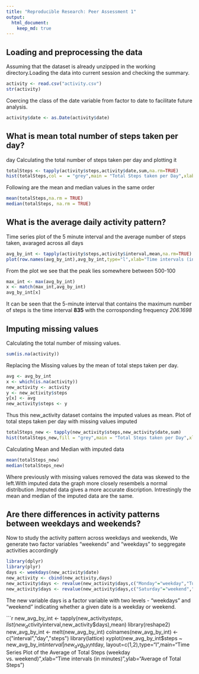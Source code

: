 ```yaml
---
title: "Reproducible Research: Peer Assessment 1"
output: 
  html_document:
    keep_md: true
---
```



## Loading and preprocessing the data

Assuming that the dataset is already unzipped in the working directory.Loading the data into current session and checking the summary.
```r
activity <- read.csv("activity.csv")
str(activity)
```
Coercing the class of the date variable from factor to date to facilitate future analysis.
```r
activity$date <- as.Date(activity$date)
```

## What is mean total number of steps taken per day?

day
Calculating the total number of steps taken per day and plotting it
```r
totalSteps <- tapply(activity$steps,activity$date,sum,na.rm=TRUE)
hist(totalSteps,col =  = "grey",main = "Total Steps taken per Day",xlab = "Total steps by date")
```
Following are the mean and median values in the same order
```r
mean(totalSteps,na.rm = TRUE)
median(totalSteps, na.rm = TRUE)
```


## What is the average daily activity pattern?

Time series plot of the 5 minute interval and the average number of steps taken, avaraged across all days
```r
avg_by_int <- tapply(activity$steps,activity$interval,mean,na.rm=TRUE)
plot(row.names(avg_by_int),avg_by_int,type="l",xlab="Time intervals (in minutes", ylab = "Average of Total Steps", main = "Time Series Plot of the average of Total Steps in a Day")
```
From the plot we see that the peak lies somewhere between 500-100 
```r
max_int <- max(avg_by_int)
x <- match(max_int,avg_by_int)
avg_by_int[x]
```
It can be seen that the 5-minute interval that contains the maximum number of steps is the time interval **835** with the corrosponding frequency *206.1698*

## Imputing missing values
Calculating the total number of missing values.
```r
sum(is.na(activity))
```
Replacing the Missing values by the mean of total steps taken per day. 
```r
avg <- avg_by_int
x <- which(is.na(activity))
new_activity <- activity
y <- new_activity$steps
y[x] <- avg
new_activity$steps <- y
```
Thus this new_activity dataset contains the imputed values as mean.
Plot of total steps taken per day with missing values imputed
```r
totalSteps_new <- tapply(new_activity$steps,new_activity$date,sum)
hist(totalSteps_new,fill = "grey",main = "Total Steps taken per Day",xlab = "Total steps by date")
```
Calculating Mean and Median with imputed data
```r
mean(totalSteps_new)
median(totalSteps_new)
```

Where previously with missing values removed the data was skewed to the left.With imputed data the graph more closely resembels a normal distribution .Imputed data gives a more accurate discription.
Intrestingly the mean and median of the imputed data are the same.


## Are there differences in activity patterns between weekdays and weekends?
Now to study the activity pattern across weekdays and weekends, We generate two factor variables "weekends" and "weekdays" to seggregate activities accordingly 
```r
library(dplyr)
library(plyr)
days <- weekdays(new_activity$date)
new_activity <- cbind(new_activity,days)
new_activity$days <- revalue(new_activity$days,c("Monday"="weekday","Tuesday"="weekday","Wednesday"="weekday","Thursday"="weekday","Friday"="weekday"))
new_activity$days <- revalue(new_activity$days,c("Saturday"="weekend","Sunday"="weekend"))
```
The new variable days is a factor variable with two levels - "weekdays" and "weekend" indicating whether a given date is a weekday or weekend.



```r
new_avg_by_int <- tapply(new_activity$steps,list(new_activity$interval,new_activity$days),mean)
                         library(reshape2)
new_avg_by_int <- melt(new_avg_by_int)
colnames(new_avg_by_int) <- c("interval","day","steps")
library(lattice)
xyplot(new_avg_by_int$steps ~ new_avg_by_int$interval | new_avg_by_int$day, layout=c(1,2),type="l",main="Time Series Plot of the Average of Total Steps (weekday vs. weekend)",xlab="Time intervals (in minutes)",ylab="Average of Total Steps")
